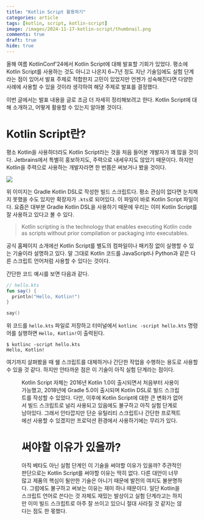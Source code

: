 ```yaml
---
title: "Kotlin Script 활용하기"
categories: article
tags: [kotlin, script, kotlin-script]
image: /images/2024-11-17-kotlin-script/thumbnail.png
comments: true
draft: true
hide: true
---
```



올해 여름 KotlinConf'24에서 Kotlin Script에 대해 발표할 기회가 있었다. 평소에 Kotlin Script를 사용하는 것도 아니고 나온지 6~7년 정도 지난 기술임에도 실험 단계라는 점이 있어서 발표 주제로 적합한지 고민이 있었지만 언젠가 성숙해진다면 다양한 사례에 사용할 수 있을 것이라 생각하여 해당 주제로 발표를 결정했다.

이번 글에서는 발표 내용을 글로 조금 더 자세히 정리해보려고 한다. Kotlin Script에 대해 소개하고, 어떻게 활용할 수 있는지 알아볼 것이다.

# Kotlin Script란?

평소 Kotlin을 사용하더라도 Kotlin Script라는 것을 처음 들어본 개발자가 꽤 많을 것이다. Jetbrains에서 특별히 홍보하지도, 주력으로 내세우지도 않았기 때문이다. 하지만 Kotlin을 주력으로 사용하는 개발자라면 한 번쯤은 써보거나 봤을 것이다.

<Image src="/images/2024-11-17-kotlin-script/kotlin-gradle-dsl.png" caption="Gradle Kotlin DSL" />

위 이미지는 Gradle Kotlin DSL로 작성한 빌드 스크립트다. 평소 관심이 없다면 눈치채지 못했을 수도 있지만 확장자가 `.kts`로 되어있다. 이 파일이 바로 Kotlin Script 파일이다. 요즘은 대부분 Gradle Kotlin DSL을 사용하기 때문에 우리는 이미 Kotlin Script를 잘 사용하고 있다고 볼 수 있다.

> Kotlin scripting is the technology that enables executing Kotlin code as scripts without prior compilation or packaging into executables.

공식 홈페이지 소개에선 Kotlin Script를 별도의 컴파일이나 패키징 없이 실행할 수 있는 기술이라 설명하고 있다. 말 그대로 Kotlin 코드를 JavaScript나 Python과 같은 다른 스크립트 언어처럼 사용할 수 있다는 것이다.

간단한 코드 예시를 보면 다음과 같다.

```kotlin
// hello.kts
fun say() {
  println("Hello, Kotlin!")
}

say()
```

위 코드를 `hello.kts` 파일로 저장하고 터미널에서 `kotlinc -script hello.kts` 명령어를 실행하면 `Hello, Kotlin!`이 출력된다.

```shell
$ kotlinc -script hello.kts
Hello, Kotlin!
```

여기까지 살펴봤을 때 쉘 스크립트를 대체하거나 간단한 작업을 수행하는 용도로 사용할 수 있을 것 같다. 하지만 안타까운 점은 이 기술이 아직 실험 단계라는 점이다.

<Figure src="/images/2024-11-17-kotlin-script/experimental.png" caption="어째서 아직도..?" />

Kotlin Script 자체는 2016년 Kotlin 1.0이 출시되면서 처음부터 사용이 가능했고, 2018년에 Gradle 5.0이 출시되며 Kotlin DSL로 빌드 스크립트를 작성할 수 있었다. 다만, 이후에 Kotlin Script에 대한 큰 변화가 없어서 빌드 스크립트로 널리 사용되고 있음에도 불구하고 아직 실험 단계로 남아있다. 그래서 안타깝지만 단순 유틸리티 스크립트나 간단한 프로젝트에선 사용할 수 있겠지만 프로덕션 환경에서 사용하기에는 무리가 있다.

# 써야할 이유가 있을까?

아직 베타도 아닌 실험 단계인 이 기술을 써야할 이유가 있을까? 주관적인 판단으로는 Kotlin Script를 써야할 이유는 딱히 없다. 다른 대안이 너무 많고 제품의 핵심이 될만한 기술은 아니기 때문에 발전의 여지도 불분명하다. 그럼에도 불구하고 써보는 이유는 재미 하나 때문이다. 일단 Kotlin을 스크립트 언어로 쓴다는 것 자체도 재밌는 발상이고 실험 단계라고는 하지만 이미 빌드 스크립트로 아주 잘 쓰이고 있으니 절대 사라질 것 같지는 않다는 점도 한 몫했다.

